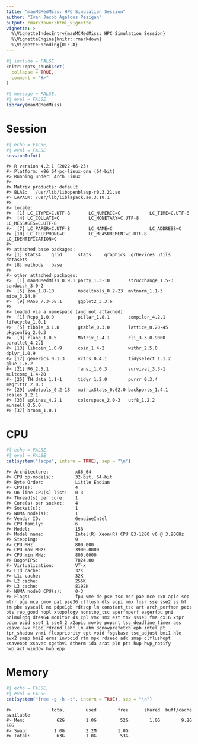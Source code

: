 ```yaml
---
title: "manMCMedMiss: HPC Simulation Session"
author: "Ivan Jacob Agaloos Pesigan"
output: rmarkdown::html_vignette
vignette: >
  %\VignetteIndexEntry{manMCMedMiss: HPC Simulation Session}
  %\VignetteEngine{knitr::rmarkdown}
  %\VignetteEncoding{UTF-8}
---
```


```r
#| include = FALSE
knitr::opts_chunk$set(
  collapse = TRUE,
  comment = "#>"
)
```

```r
#| message = FALSE,
#| eval = FALSE
library(manMCMedMiss)
```

# Session

```r
#| echo = FALSE,
#| eval = FALSE
sessionInfo()
```

```
#> R version 4.2.1 (2022-06-23)
#> Platform: x86_64-pc-linux-gnu (64-bit)
#> Running under: Arch Linux
#> 
#> Matrix products: default
#> BLAS:   /usr/lib/libopenblasp-r0.3.21.so
#> LAPACK: /usr/lib/liblapack.so.3.10.1
#> 
#> locale:
#>  [1] LC_CTYPE=C.UTF-8       LC_NUMERIC=C           LC_TIME=C.UTF-8       
#>  [4] LC_COLLATE=C           LC_MONETARY=C.UTF-8    LC_MESSAGES=C.UTF-8   
#>  [7] LC_PAPER=C.UTF-8       LC_NAME=C              LC_ADDRESS=C          
#> [10] LC_TELEPHONE=C         LC_MEASUREMENT=C.UTF-8 LC_IDENTIFICATION=C   
#> 
#> attached base packages:
#> [1] stats4    grid      stats     graphics  grDevices utils     datasets 
#> [8] methods   base     
#> 
#> other attached packages:
#>  [1] manMCMedMiss_0.9.1 party_1.3-10       strucchange_1.5-3  sandwich_3.0-2    
#>  [5] zoo_1.8-10         modeltools_0.2-23  mvtnorm_1.1-3      mice_3.14.0       
#>  [9] MASS_7.3-58.1      ggplot2_3.3.6     
#> 
#> loaded via a namespace (and not attached):
#>  [1] Rcpp_1.0.9         pillar_1.8.1       compiler_4.2.1     lifecycle_1.0.1   
#>  [5] tibble_3.1.8       gtable_0.3.0       lattice_0.20-45    pkgconfig_2.0.3   
#>  [9] rlang_1.0.5        Matrix_1.4-1       cli_3.3.0.9000     parallel_4.2.1    
#> [13] libcoin_1.0-9      coin_1.4-2         withr_2.5.0        dplyr_1.0.9       
#> [17] generics_0.1.3     vctrs_0.4.1        tidyselect_1.1.2   glue_1.6.2        
#> [21] R6_2.5.1           fansi_1.0.3        survival_3.3-1     multcomp_1.4-20   
#> [25] TH.data_1.1-1      tidyr_1.2.0        purrr_0.3.4        magrittr_2.0.3    
#> [29] codetools_0.2-18   matrixStats_0.62.0 backports_1.4.1    scales_1.2.1      
#> [33] splines_4.2.1      colorspace_2.0-3   utf8_1.2.2         munsell_0.5.0     
#> [37] broom_1.0.1       
```

# CPU

```r
#| echo = FALSE,
#| eval = FALSE
cat(system("lscpu", intern = TRUE), sep = "\n")
```

```
#> Architecture:          x86_64
#> CPU op-mode(s):        32-bit, 64-bit
#> Byte Order:            Little Endian
#> CPU(s):                4
#> On-line CPU(s) list:   0-3
#> Thread(s) per core:    1
#> Core(s) per socket:    4
#> Socket(s):             1
#> NUMA node(s):          1
#> Vendor ID:             GenuineIntel
#> CPU family:            6
#> Model:                 158
#> Model name:            Intel(R) Xeon(R) CPU E3-1280 v6 @ 3.90GHz
#> Stepping:              9
#> CPU MHz:               800.000
#> CPU max MHz:           3900.0000
#> CPU min MHz:           800.0000
#> BogoMIPS:              7824.00
#> Virtualization:        VT-x
#> L1d cache:             32K
#> L1i cache:             32K
#> L2 cache:              256K
#> L3 cache:              8192K
#> NUMA node0 CPU(s):     0-3
#> Flags:                 fpu vme de pse tsc msr pae mce cx8 apic sep mtrr pge mca cmov pat pse36 clflush dts acpi mmx fxsr sse sse2 ss ht tm pbe syscall nx pdpe1gb rdtscp lm constant_tsc art arch_perfmon pebs bts rep_good nopl xtopology nonstop_tsc aperfmperf eagerfpu pni pclmulqdq dtes64 monitor ds_cpl vmx smx est tm2 ssse3 fma cx16 xtpr pdcm pcid sse4_1 sse4_2 x2apic movbe popcnt tsc_deadline_timer aes xsave avx f16c rdrand lahf_lm abm 3dnowprefetch epb intel_pt tpr_shadow vnmi flexpriority ept vpid fsgsbase tsc_adjust bmi1 hle avx2 smep bmi2 erms invpcid rtm mpx rdseed adx smap clflushopt xsaveopt xsavec xgetbv1 dtherm ida arat pln pts hwp hwp_notify hwp_act_window hwp_epp
```

# Memory

```r
#| echo = FALSE,
#| eval = FALSE
cat(system("free -g -h -t", intern = TRUE), sep = "\n")
```

```
#>               total        used        free      shared  buff/cache   available
#> Mem:            62G        1.0G         52G        1.0G        9.2G         59G
#> Swap:          1.0G        2.2M        1.0G
#> Total:          63G        1.0G         53G
```

